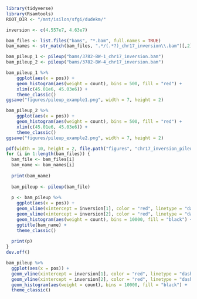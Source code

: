 ```r
library(tidyverse)
library(Rsamtools)
ROOT_DIR <- "/mnt/isilon/sfgi/dudekm/"
```

```r
inversion <- c(4.557e7, 4.63e7)
```

```r
bam_files <- list.files("bams", "*.bam", full.names = TRUE)
bam_names <- str_match(bam_files, ".*/(.*?)_chr17_inversion\\.bam")[,2]
```


```r
bam_pileup_1 <- pileup("bams/3782-BW-1_chr17_inversion.bam")
bam_pileup_2 <- pileup("bams/3782-BW-4_chr17_inversion.bam")
```


```r
bam_pileup_1 %>%
    ggplot(aes(x = pos)) +
    geom_histogram(aes(weight = count), bins = 500, fill = "red") +
    xlim(c(45.01e6, 45.03e6)) +
    theme_classic()
ggsave("figures/pileup_example1.png", width = 7, height = 2)

bam_pileup_2 %>%
    ggplot(aes(x = pos)) +
    geom_histogram(aes(weight = count), bins = 500, fill = "red") +
    xlim(c(45.01e6, 45.03e6)) +
    theme_classic()
ggsave("figures/pileup_example2.png", width = 7, height = 2)
```



```r
pdf(width = 10, height = 2, file.path("figures", "chr17_inversion_pileups.pdf"))
for (i in 1:length(bam_files)) {
  bam_file <- bam_files[i]
  bam_name <- bam_names[i]
  
  print(bam_name)
  
  bam_pileup <- pileup(bam_file)
  
  p <- bam_pileup %>%
    ggplot(aes(x = pos)) +
    geom_vline(xintercept = inversion[1], color = "red", linetype = "dashed") +
    geom_vline(xintercept = inversion[2], color = "red", linetype = "dashed") +
    geom_histogram(aes(weight = count), bins = 10000, fill = "black") +
    ggtitle(bam_name) +
    theme_classic()
  
  print(p)
}
dev.off()
```


```r
bam_pileup %>%
  ggplot(aes(x = pos)) +
  geom_vline(xintercept = inversion[1], color = "red", linetype = "dashed") +
  geom_vline(xintercept = inversion[2], color = "red", linetype = "dashed") +
  geom_histogram(aes(weight = count), bins = 10000, fill = "black") +
  theme_classic()
```



